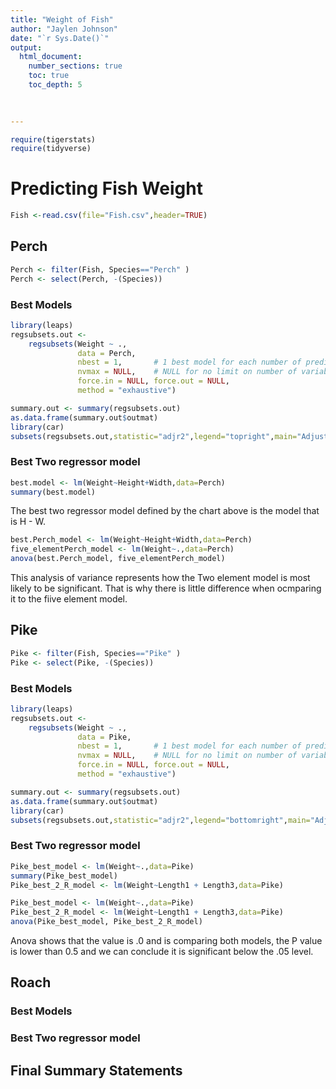 ```yaml
---
title: "Weight of Fish"
author: "Jaylen Johnson"
date: "`r Sys.Date()`"  
output: 
  html_document:
    number_sections: true
    toc: true
    toc_depth: 5

 
    
---
```



```r
require(tigerstats)
require(tidyverse)
```

# Predicting Fish Weight

```r
Fish <-read.csv(file="Fish.csv",header=TRUE)
```



## Perch


```r
Perch <- filter(Fish, Species=="Perch" )
Perch <- select(Perch, -(Species))
```




### Best Models

```r
library(leaps)
regsubsets.out <-
    regsubsets(Weight ~ .,
               data = Perch,
               nbest = 1,       # 1 best model for each number of predictors
               nvmax = NULL,    # NULL for no limit on number of variables
               force.in = NULL, force.out = NULL,
               method = "exhaustive")

summary.out <- summary(regsubsets.out)
as.data.frame(summary.out$outmat)
library(car)
subsets(regsubsets.out,statistic="adjr2",legend="topright",main="Adjusted R^2")
```

### Best Two regressor model

```r
best.model <- lm(Weight~Height+Width,data=Perch)
summary(best.model)
```
The best two regressor model defined by the chart above is the model that is H - W.


```r
best.Perch_model <- lm(Weight~Height+Width,data=Perch)
five_elementPerch_model <- lm(Weight~.,data=Perch)
anova(best.Perch_model, five_elementPerch_model)
```

This analysis of variance represents how the Two element model is most likely to be significant.  That is why there is little difference when ocmparing it to the fiive element model.  

## Pike

```r
Pike <- filter(Fish, Species=="Pike" )
Pike <- select(Pike, -(Species))
```

### Best Models

```r
library(leaps)
regsubsets.out <-
    regsubsets(Weight ~ .,
               data = Pike,
               nbest = 1,       # 1 best model for each number of predictors
               nvmax = NULL,    # NULL for no limit on number of variables
               force.in = NULL, force.out = NULL,
               method = "exhaustive")

summary.out <- summary(regsubsets.out)
as.data.frame(summary.out$outmat)
library(car)
subsets(regsubsets.out,statistic="adjr2",legend="bottomright",main="Adjusted R^2")
```

### Best Two regressor model

```r
Pike_best_model <- lm(Weight~.,data=Pike)
summary(Pike_best_model)
Pike_best_2_R_model <- lm(Weight~Length1 + Length3,data=Pike)
```

```r
Pike_best_model <- lm(Weight~.,data=Pike)
Pike_best_2_R_model <- lm(Weight~Length1 + Length3,data=Pike)
anova(Pike_best_model, Pike_best_2_R_model)
```
Anova shows that the value is .0 and is comparing both models, the P value is lower than 0.5 and we can conclude it is significant below the .05 level.

## Roach



### Best Models

### Best Two regressor model

## Final Summary Statements